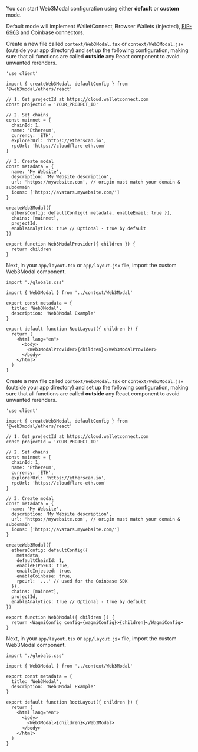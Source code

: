 
You can start Web3Modal configuration using either **default** or **custom** mode.

Default mode will implement WalletConnect, Browser Wallets (injected), [EIP-6963](https://eips.ethereum.org/EIPS/eip-6963) and Coinbase connectors.

<Tabs>
<TabItem value="default" label="Default">

Create a new file called `context/Web3Modal.tsx` or `context/Web3Modal.jsx` (outside your app directory) and set up the following configuration, making sure that all functions are called **outside** any React component to avoid unwanted rerenders.

```tsx
'use client'

import { createWeb3Modal, defaultConfig } from '@web3modal/ethers/react'

// 1. Get projectId at https://cloud.walletconnect.com
const projectId = 'YOUR_PROJECT_ID'

// 2. Set chains
const mainnet = {
  chainId: 1,
  name: 'Ethereum',
  currency: 'ETH',
  explorerUrl: 'https://etherscan.io',
  rpcUrl: 'https://cloudflare-eth.com'
}

// 3. Create modal
const metadata = {
  name: 'My Website',
  description: 'My Website description',
  url: 'https://mywebsite.com', // origin must match your domain & subdomain
  icons: ['https://avatars.mywebsite.com/']
}

createWeb3Modal({
  ethersConfig: defaultConfig({ metadata, enableEmail: true }),
  chains: [mainnet],
  projectId,
  enableAnalytics: true // Optional - true by default
})

export function Web3ModalProvider({ children }) {
  return children
}
```

Next, in your `app/layout.tsx` or `app/layout.jsx` file, import the custom Web3Modal component.

```tsx
import './globals.css'

import { Web3Modal } from '../context/Web3Modal'

export const metadata = {
  title: 'Web3Modal',
  description: 'Web3Modal Example'
}

export default function RootLayout({ children }) {
  return (
    <html lang="en">
      <body>
        <Web3ModalProvider>{children}</Web3ModalProvider>
      </body>
    </html>
  )
}
```

</TabItem>
<TabItem value="custom" label="Custom">

Create a new file called `context/Web3Modal.tsx` or `context/Web3Modal.jsx` (outside your app directory) and set up the following configuration, making sure that all functions are called **outside** any React component to avoid unwanted rerenders.

```tsx
'use client'

import { createWeb3Modal, defaultConfig } from '@web3modal/ethers/react'

// 1. Get projectId at https://cloud.walletconnect.com
const projectId = 'YOUR_PROJECT_ID'

// 2. Set chains
const mainnet = {
  chainId: 1,
  name: 'Ethereum',
  currency: 'ETH',
  explorerUrl: 'https://etherscan.io',
  rpcUrl: 'https://cloudflare-eth.com'
}

// 3. Create modal
const metadata = {
  name: 'My Website',
  description: 'My Website description',
  url: 'https://mywebsite.com', // origin must match your domain & subdomain
  icons: ['https://avatars.mywebsite.com/']
}

createWeb3Modal({
  ethersConfig: defaultConfig({
    metadata,
    defaultChainId: 1,
    enableEIP6963: true,
    enableInjected: true,
    enableCoinbase: true,
    rpcUrl: '...' // used for the Coinbase SDK
  }),
  chains: [mainnet],
  projectId,
  enableAnalytics: true // Optional - true by default
})

export function Web3Modal({ children }) {
  return <WagmiConfig config={wagmiConfig}>{children}</WagmiConfig>
}
```

Next, in your `app/layout.tsx` or `app/layout.jsx` file, import the custom Web3Modal component.

```tsx
import './globals.css'

import { Web3Modal } from '../context/Web3Modal'

export const metadata = {
  title: 'Web3Modal',
  description: 'Web3Modal Example'
}

export default function RootLayout({ children }) {
  return (
    <html lang="en">
      <body>
        <Web3Modal>{children}</Web3Modal>
      </body>
    </html>
  )
}
```

</TabItem>
</Tabs>

